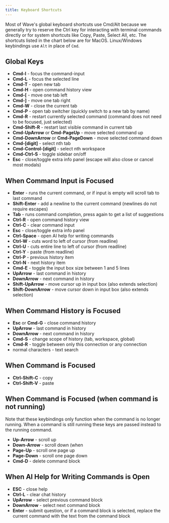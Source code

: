 ```yaml
---
title: Keyboard Shortcuts
---
```


Most of Wave's global keyboard shortcuts use Cmd/Alt because we generally try to reserve the Ctrl key for interacting with terminal commands directly or for system shortcuts like Copy, Paste, Select All, etc.  The shortcuts listed in the chart below are for MacOS.  Linux/Windows keybindings use `Alt` in place of `Cmd`.

## Global Keys

* **Cmd-I** - focus the command-input
* **Cmd-L** - focus the selected line
* **Cmd-T** - open new tab
* **Cmd-H** - open command history view
* **Cmd-[** - move one tab left
* **Cmd-]** - move one tab right
* **Cmd-W** - close the current tab
* **Cmd-P** - open tab switcher (quickly switch to a new tab by name)
* **Cmd-R** - restart currently selected command (command does not need to be focused, just selected)
* **Cmd-Shift-R** - restart last visible command in current tab
* **Cmd-UpArrow** or **Cmd-PageUp** - move selected command up
* **Cmd-DownArrow** or **Cmd-PageDown** - move selected command down
* **Cmd-[digit]** - select nth tab
* **Cmd-Control-[digit]** - select nth workspace
* **Cmd-Ctrl-S** - toggle sidebar on/off
* **Esc** - close/toggle extra info panel (escape will also close or cancel most modals)

## When Command Input is Focused

* **Enter** - runs the current command, or if input is empty will scroll tab to last command
* **Shift-Enter** - add a newline to the current command (newlines do not require escapes)
* **Tab** - runs command completion, press again to get a list of suggestions
* **Ctrl-R** - open command history view
* **Ctrl-C** - clear command input
* **Esc** - close/toggle extra info panel
* **Ctrl-Space** - open AI help for writing commands
* **Ctrl-W** - cuts word to left of cursor (from readline)
* **Ctrl-U** - cuts entire line to left of cursor (from readline)
* **Ctrl-Y** - paste (from readline)
* **Ctrl-P** - previous history item
* **Ctrl-N** - next history item
* **Cmd-E** - toggle the input box size between 1 and 5 lines
* **UpArrow** - last command in history
* **DownArrow** - next command in history
* **Shift-UpArrow** - move cursor up in input box (also extends selection)
* **Shift-DownArrow** - move cursor down in input box (also extends selection)

## When Command History is Focused 

* **Esc** or **Cmd-G** - close command history
* **UpArrow** - last command in history
* **DownArrow** - next command in history
* **Cmd-S** - change scope of history (tab, workspace, global)
* **Cmd-R** - toggle between only this connection or any connection
* normal characters - text search

## When Command is Focused

* **Ctrl-Shift-C** - copy
* **Ctrl-Shift-V** - paste

## When Command is Focused (when command is not running)

Note that these keybindings only function when the command is no longer running.  When a command is still running these keys are passed instead to the running command.

* **Up-Arrow** - scroll up
* **Down-Arrow** - scroll down (when
* **Page-Up** - scroll one page up
* **Page-Down** - scroll one page down
* **Cmd-D** - delete command block

## When AI Help for Writing Commands is Open

* **ESC** - close help
* **Ctrl-L** - clear chat history
* **UpArrow** - select previous command block
* **DownArrow** - select next command block
* **Enter** - submit question, or if a command block is selected, replace the current command with the text from the command block
